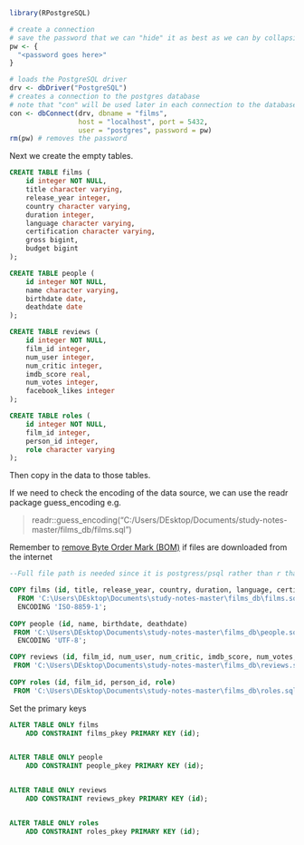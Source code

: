 ```r
library(RPostgreSQL)

# create a connection
# save the password that we can "hide" it as best as we can by collapsing it
pw <- {
  "<password goes here>"
}

# loads the PostgreSQL driver
drv <- dbDriver("PostgreSQL")
# creates a connection to the postgres database
# note that "con" will be used later in each connection to the database
con <- dbConnect(drv, dbname = "films",
                 host = "localhost", port = 5432,
                 user = "postgres", password = pw)
rm(pw) # removes the password

```

Next we create the empty tables.

```sql
CREATE TABLE films (
    id integer NOT NULL,
    title character varying,
    release_year integer,
    country character varying,
    duration integer,
    language character varying,
    certification character varying,
    gross bigint,
    budget bigint
);

CREATE TABLE people (
    id integer NOT NULL,
    name character varying,
    birthdate date,
    deathdate date
);

CREATE TABLE reviews (
    id integer NOT NULL,
    film_id integer,
    num_user integer,
    num_critic integer,
    imdb_score real,
    num_votes integer,
    facebook_likes integer
);

CREATE TABLE roles (
    id integer NOT NULL,
    film_id integer,
    person_id integer,
    role character varying
);


```


Then copy in the data to those tables.

If we need to check the encoding of the data source, we can use the readr package guess_encoding e.g.

> readr::guess_encoding("C:/Users/DEsktop/Documents/study-notes-master/films_db/films.sql")

Remember to [remove Byte Order Mark (BOM)](https://stackoverflow.com/questions/48253089/copy-from-file-error-invalid-input-syntax-for-integer-%C3%AF-1) if files are downloaded from the internet

```sql

--Full file path is needed since it is postgress/psql rather than r that is reading the file

COPY films (id, title, release_year, country, duration, language, certification, gross, budget) 
  FROM 'C:\Users\DEsktop\Documents\study-notes-master\films_db\films.sql'
  ENCODING 'ISO-8859-1';
  
COPY people (id, name, birthdate, deathdate) 
 FROM 'C:\Users\DEsktop\Documents\study-notes-master\films_db\people.sql'
  ENCODING 'UTF-8';  

COPY reviews (id, film_id, num_user, num_critic, imdb_score, num_votes, facebook_likes) 
 FROM 'C:\Users\DEsktop\Documents\study-notes-master\films_db\reviews.sql';
  
COPY roles (id, film_id, person_id, role) 
 FROM 'C:\Users\DEsktop\Documents\study-notes-master\films_db\roles.sql';
```


Set the primary keys

```sql
ALTER TABLE ONLY films
    ADD CONSTRAINT films_pkey PRIMARY KEY (id);


ALTER TABLE ONLY people
    ADD CONSTRAINT people_pkey PRIMARY KEY (id);


ALTER TABLE ONLY reviews
    ADD CONSTRAINT reviews_pkey PRIMARY KEY (id);


ALTER TABLE ONLY roles
    ADD CONSTRAINT roles_pkey PRIMARY KEY (id);


```

